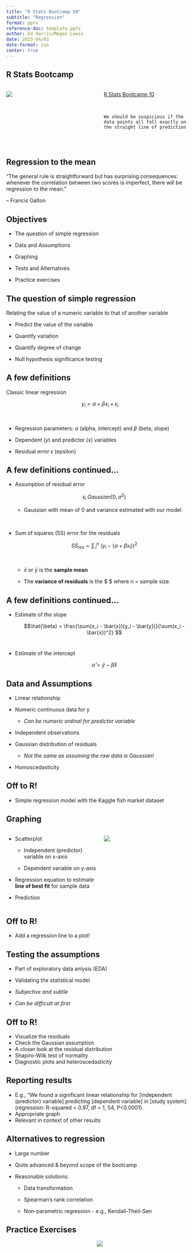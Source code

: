 ```yaml
---
title: "R Stats Bootcamp 10"
subtitle: "Regression"
format: pptx
reference-doc: template.pptx
author: Ed Harris/Megan Lewis
date: 2023-04/03
date-format: iso
center: true
---
```


##  {background-image="pics/Bootcamp_2024.png"}

## R Stats Bootcamp {.center}

::: columns
::: {.column width="50%"}
![](pics/bird-line.png)
:::

::: {.column width="50%"}
[R Stats Bootcamp 10](https://rstats-bootcamp.github.io/website/10-regression.html)

<br>

`We should be suspicious if the data points all fall exactly on the straight line of prediction`

<br>
:::
:::

## Regression to the mean

"The general rule is straightforward but has surprising consequences: whenever the correlation between two scores is imperfect, there will be regression to the mean."

-- Francis Galton

## Objectives

-   The question of simple regression

-   Data and Assumptions

-   Graphing

-   Tests and Alternatives

-   Practice exercises

## The question of simple regression

Relating the value of a numeric variable to that of another variable

-   Predict the value of the variable

-   Quantify variation

-   Quantify degree of change

-   Null hypothesis significance testing

## A few definitions

Classic linear regression <br>

$$
y_i = \alpha + \beta x_i + \epsilon_i
$$

<br>

-   Regression parameters: $\alpha$ (alpha, intercept) and $\beta$ (beta, slope)

-   Dependent ($y$) and predictor ($x$) variables

-   Residual error $\epsilon$ (epsilon)

## A few definitions continued...

-   Assumption of residual error <br>

    $$\epsilon_i \;Gaussian(0, \sigma ^2)$$

    -   Gaussian with mean of 0 and variance estimated with our model

    <br>

-   Sum of squares (SS) error for the residuals <br>

    $$SS_{res} = \sum \,^n_i \:(y_i - (\alpha + \beta x_i))^2 $$

    <br>

    -   $\bar{x}$ or $\bar{y}$ is the **sample mean**

    -   The **variance of residuals** is the \$ \frac{SS_{res}}{n-2}\$ where n = sample size.

## A few definitions continued...

-   Estimate of the slope <br>

    $$\hat{\beta} = \frac{\sum(x_i - \bar{x})(y_i - \bar{y})}{\sum(x_i - \bar{x})^2} $$ <br> <!-- -->

-   Estimate of the intercept <br>

    $$\hat{\alpha} = \bar{y} - \hat{\beta}\bar{x}$$

## Data and Assumptions

-   Linear relationship

-   Numeric continuous data for y

    -   *Can be numeric ordinal for predictor variable*

-   Independent observations

-   Gaussian distribution of residuals

    -   *Not the same as assuming the raw data is Gaussian!*

-   Homoscedasticity

## Off to R!

-   Simple regression model with the Kaggle fish market dataset

## Graphing

::: columns
::: {.column width="50%"}
-   Scatterplot

    -   Independent (predictor) variable on x-axis

    -   Dependent variable on y-axis

-   Regression equation to estimate **line of best fit** for sample data

-   Prediction
:::

::: {.column width="50%"}
![](pics/regression.png)
:::
:::

## Off to R!

-   Add a regression line to a plot!

## Testing the assumptions

-   Part of exploratory data anlysis (EDA)

-   Validating the statistical model

-   *Subjective and subtle*

-   *Can be difficult at first*

## Off to R!

-   Visualize the residuals
-   Check the Gaussian assumption
-   A closer look at the residual distribution
-   Shapiro-Wilk test of normality
-   Diagnostic plots and heteroscedasticity

## Reporting results

-   E.g., "We found a significant linear relationship for \[independent (predictor) variable\] predicting \[dependent variable\] in \[study system\] (regression: R-squared = 0.97, df = 1, 54, P\<0.0001).
-   Appropriate graph
-   Relevant in context of other results

## Alternatives to regression

-   Large number

-   Quite advanced & beyond scope of the bootcamp

-   Reasonable solutions:

    -   Data transformation

    -   Spearman's rank correlation

    -   Non-parametric regression - e.g., Kendall-Theil-Sen

## Practice Exercises

<center>![](pics/laptop_dog.png)</center>
